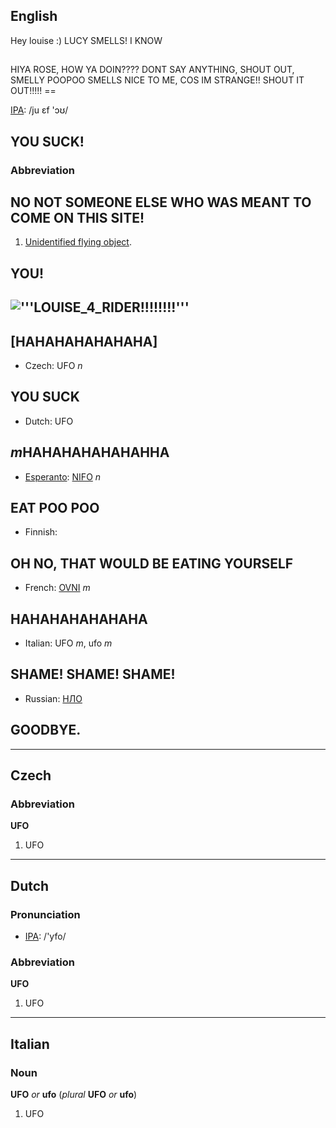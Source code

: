 ==English==
Hey louise :) LUCY SMELLS!
I KNOW


== ==HIYA ROSE, HOW YA DOIN????
DONT SAY ANYTHING, SHOUT OUT, SMELLY POOPOO SMELLS NICE TO ME, COS IM STRANGE!!
SHOUT IT OUT!!!!! ==



[[




== '''STICK, I THINK I SMELL BAD ON ABIRA, TE HEHEHEHE, OH AND RANDOMLY TICKLE SOMEONE. BYE BYE MY MASTERMINDED FRIEND. MWAHAHAHAHAHA!''' ==

== YEAH YOU! ==

*[[w:IPA|IPA]]: /ju ɛf 'ɔʊ/ 

== YOU SUCK! ==


===Abbreviation=== 

== NO NOT SOMEONE ELSE WHO WAS MEANT TO COME ON THIS SITE! ==

#[[Unidentified flying object]].
 
== YOU! ==



== [[Image:'''LOUISE
4
RIDER!!!!!!!!''']] ==

== [HAHAHAHAHAHAHA] ==

*Czech: UFO ''n'' 

== YOU SUCK ==

*Dutch: UFO 

== ''m''HAHAHAHAHAHAHHA ==

*[[Esperanto]]: [[NIFO]] ''n''
  
== EAT POO POO ==

*Finnish: 

== OH NO, THAT WOULD BE EATING YOURSELF ==

*French: [[OVNI]] ''m''

== HAHAHAHAHAHAHA ==

*Italian: UFO ''m'', ufo ''m'' 

== SHAME! SHAME! SHAME! ==

*Russian: [[НЛО]] 

== GOODBYE. ==
 

----

==Czech==
===Abbreviation===
'''UFO'''

#UFO

----
==Dutch==
=== Pronunciation ===
*[[w:IPA|IPA]]: /'yfo/

===Abbreviation===
'''UFO'''

#UFO

----
==Italian==
===Noun===
'''UFO''' ''or'' '''ufo''' (''plural'' '''UFO''' ''or'' '''ufo''')

#UFO